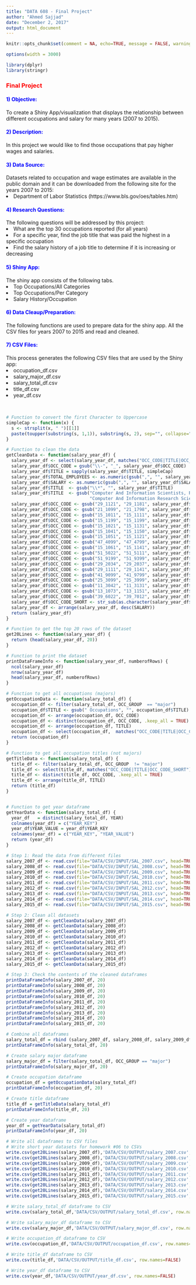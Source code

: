 ---
title: "DATA 608 - Final Project"
author: "Ahmed Sajjad"
date: "December 2, 2017"
output: html_document
---

```{r setup, include=FALSE}
knitr::opts_chunk$set(comment = NA, echo=TRUE, message = FALSE, warnings = FALSE)
```
```{r set-options, echo=FALSE, cache=FALSE}
options(width = 3000)
```

```{r}
library(dplyr)
library(stringr)
```
### <span style="color:red"><b>Final Project</b></span>
#### <span style="color:blue"><b>1) Objective:</b></span><br>
To create a Shiny App/visualization that displays the relationship between different occupations and salary for many years (2007 to 2015).

#### <span style="color:blue"><b>2) Description:</b></span><br>
 In this project we would like to find those occupations that pay higher wages and salaries. 

#### <span style="color:blue"><b>3) Data Source:</b></span><br>
Datasets related to occupation and wage estimates are available in the public domain and it can be downloaded from the following site for the years 2007 to 2015:
<li> Department of Labor Statistics (https://www.bls.gov/oes/tables.htm) </li>

#### <span style="color:blue"><b>4) Research Questions:</b></span><br>
The following questions will be addressed by this project:
<li> What are the top 30 occupations reported (for all years)</li>
<li> For a specific year, find the job title that was paid the highest in a specific occupation</li> 
<li> Find the salary history of a job title to determine if it is increasing or decreasing</li> 

#### <span style="color:blue"><b>5) Shiny App:</b></span><br>
The shiny app consists of the following tabs.
<li> Top Occupations/All Categories</li>
<li> Top Occupations/Per Category</li>
<li> Salary History/Occupation</li>

#### <span style="color:blue"><b>6) Data Cleaup/Preparation:</b></span><br>
The following functions are used to prepare data for the shiny app. All the CSV files for years 2007 to 2015 and read and cleaned.

#### <span style="color:blue"><b>7) CSV Files:</b></span><br>
This process generates the following CSV files that are used by the Shiny app:
<li> occupation_df.csv</li>
<li> salary_major_df.csv</li>
<li> salary_total_df.csv</li>
<li> title_df.csv</li>
<li> year_df.csv</li>
<br>
```{r}
# Function to convert the first Character to Uppercase
simpleCap <- function(x) {
  s <- strsplit(x, " ")[[1]]
  paste(toupper(substring(s, 1,1)), substring(s, 2), sep="", collapse=" ")
}

# Function to clean the data
getCleanData <- function(salary_year_df) {
  salary_year_df <- select(salary_year_df, matches("OCC_CODE|TITLE|OCC_GROUP|TOTAL_EMPLOYEES|SALARY|YEAR"))
  salary_year_df$OCC_CODE = gsub("\\-", "_", salary_year_df$OCC_CODE)
  salary_year_df$TITLE = sapply(salary_year_df$TITLE, simpleCap)
  salary_year_df$TOTAL_EMPLOYEES <- as.numeric(gsub(",", "", salary_year_df$TOTAL_EMPLOYEES))
  salary_year_df$SALARY <- as.numeric(gsub(",", "", salary_year_df$SALARY))
  salary_year_df$TITLE  <- gsub("\\*", "", salary_year_df$TITLE)
  salary_year_df$TITLE  <- gsub("Computer And Information Scientists, Research", 
                                "Computer And Information Research Scientists", salary_year_df$TITLE)
  salary_year_df$OCC_CODE <- gsub("29_1121", "29_1181", salary_year_df$OCC_CODE)
  salary_year_df$OCC_CODE <- gsub("21_1099", "21_1798", salary_year_df$OCC_CODE)
  salary_year_df$OCC_CODE <- gsub("15_1011", "15_1111", salary_year_df$OCC_CODE)
  salary_year_df$OCC_CODE <- gsub("15_1199", "15_1199", salary_year_df$OCC_CODE)
  salary_year_df$OCC_CODE <- gsub("15_1021", "15_1131", salary_year_df$OCC_CODE)
  salary_year_df$OCC_CODE <- gsub("15_1041", "15_1150", salary_year_df$OCC_CODE)
  salary_year_df$OCC_CODE <- gsub("15_1051", "15_1121", salary_year_df$OCC_CODE)
  salary_year_df$OCC_CODE <- gsub("47_4099", "47_4799", salary_year_df$OCC_CODE)
  salary_year_df$OCC_CODE <- gsub("15_1061", "15_1141", salary_year_df$OCC_CODE)
  salary_year_df$OCC_CODE <- gsub("51_5022", "51_5111", salary_year_df$OCC_CODE)
  salary_year_df$OCC_CODE <- gsub("51_9199", "51_9399", salary_year_df$OCC_CODE)
  salary_year_df$OCC_CODE <- gsub("29_2034", "29_2037", salary_year_df$OCC_CODE)
  salary_year_df$OCC_CODE <- gsub("29_1111", "29_1141", salary_year_df$OCC_CODE)
  salary_year_df$OCC_CODE <- gsub("41_9099", "41_9799", salary_year_df$OCC_CODE)
  salary_year_df$OCC_CODE <- gsub("25_3099", "25_3999", salary_year_df$OCC_CODE)
  salary_year_df$OCC_CODE <- gsub("11_3042", "11_3131", salary_year_df$OCC_CODE)
  salary_year_df$OCC_CODE <- gsub("13_1073", "13_1151", salary_year_df$OCC_CODE)
  salary_year_df$OCC_CODE <- gsub("39_6022", "39_7012", salary_year_df$OCC_CODE)
  salary_year_df$OCC_CODE_SHORT <- str_sub(as.character(salary_year_df$OCC_CODE), 1, 2)
  salary_year_df <- arrange(salary_year_df, desc(SALARY))
  return (salary_year_df)
}

# Function to get the top 20 rows of the dataset
get20Lines <- function(salary_year_df) {
  return (head(salary_year_df, 20))
}

# Function to print the dataset
printDataFrameInfo <- function(salary_year_df, numberofRows) {
  ncol(salary_year_df)
  nrow(salary_year_df)
  head(salary_year_df, numberofRows)
}

# Function to get all occupations (majors)
getOccupationData <- function(salary_total_df) {
  occupation_df <- filter(salary_total_df, OCC_GROUP  == "major")
  occupation_df$TITLE <- gsub(" Occupations", "", occupation_df$TITLE)
  occupation_df <- arrange(occupation_df, OCC_CODE)
  occupation_df <- distinct(occupation_df, OCC_CODE, .keep_all = TRUE)
  occupation_df <- arrange(occupation_df, TITLE)
  occupation_df <- select(occupation_df,  matches("OCC_CODE|TITLE|OCC_CODE_SHORT"))
  return (occupation_df)
}

# Function to get all occupation titles (not majors)
getTitleData <- function(salary_total_df) {
  title_df <- filter(salary_total_df, OCC_GROUP  != "major")
  title_df <- select(title_df, matches("OCC_CODE|TITLE|OCC_CODE_SHORT"))
  title_df <- distinct(title_df, OCC_CODE, .keep_all = TRUE)
  title_df <- arrange(title_df, TITLE)
  return (title_df)
}


# Function to get year dataframe
getYearData <- function(salary_total_df) {
  year_df   = distinct(salary_total_df, YEAR)
  colnames(year_df) = c("YEAR_KEY")
  year_df$YEAR_VALUE = year_df$YEAR_KEY
  colnames(year_df) = c("YEAR_KEY", "YEAR_VALUE")
  return (year_df)
}

# Step 1: Read the data from different files
salary_2007_df <- read.csv(file="DATA/CSV/INPUT/SAL_2007.csv", head=TRUE,  sep=",", stringsAsFactors = FALSE)
salary_2008_df <- read.csv(file="DATA/CSV/INPUT/SAL_2008.csv", head=TRUE,  sep=",", stringsAsFactors = FALSE)
salary_2009_df <- read.csv(file="DATA/CSV/INPUT/SAL_2009.csv", head=TRUE,  sep=",", stringsAsFactors = FALSE)
salary_2010_df <- read.csv(file="DATA/CSV/INPUT/SAL_2010.csv", head=TRUE,  sep=",", stringsAsFactors = FALSE)
salary_2011_df <- read.csv(file="DATA/CSV/INPUT/SAL_2011.csv", head=TRUE,  sep=",", stringsAsFactors = FALSE)
salary_2012_df <- read.csv(file="DATA/CSV/INPUT/SAL_2012.csv", head=TRUE,  sep=",", stringsAsFactors = FALSE)
salary_2013_df <- read.csv(file="DATA/CSV/INPUT/SAL_2013.csv", head=TRUE,  sep=",", stringsAsFactors = FALSE)
salary_2014_df <- read.csv(file="DATA/CSV/INPUT/SAL_2014.csv", head=TRUE,  sep=",", stringsAsFactors = FALSE)
salary_2015_df <- read.csv(file="DATA/CSV/INPUT/SAL_2015.csv", head=TRUE,  sep=",", stringsAsFactors = FALSE)

# Step 2: Clean all datasets
salary_2007_df <- getCleanData(salary_2007_df)
salary_2008_df <- getCleanData(salary_2008_df)
salary_2009_df <- getCleanData(salary_2009_df)
salary_2010_df <- getCleanData(salary_2010_df)
salary_2011_df <- getCleanData(salary_2011_df)
salary_2012_df <- getCleanData(salary_2012_df)
salary_2013_df <- getCleanData(salary_2013_df)
salary_2014_df <- getCleanData(salary_2014_df)
salary_2015_df <- getCleanData(salary_2015_df)

# Step 3: Check the contents of the cleaned dataframes
printDataFrameInfo(salary_2007_df, 20)
printDataFrameInfo(salary_2008_df, 20)
printDataFrameInfo(salary_2009_df, 20)
printDataFrameInfo(salary_2010_df, 20)
printDataFrameInfo(salary_2011_df, 20)
printDataFrameInfo(salary_2012_df, 20)
printDataFrameInfo(salary_2013_df, 20)
printDataFrameInfo(salary_2014_df, 20)
printDataFrameInfo(salary_2015_df, 20)

# Combine all dataframes
salary_total_df = rbind (salary_2007_df, salary_2008_df, salary_2009_df, salary_2010_df, salary_2011_df, salary_2012_df, salary_2013_df, salary_2014_df, salary_2015_df)
printDataFrameInfo(salary_total_df, 20)

# Create salary major dataframe
salary_major_df = filter(salary_total_df, OCC_GROUP == "major")
printDataFrameInfo(salary_major_df, 20)

# Create occupation dataframe
occupation_df = getOccupationData(salary_total_df)
printDataFrameInfo(occupation_df, 20)

# Create title dataframe
title_df = getTitleData(salary_total_df)
printDataFrameInfo(title_df, 20)

# Create year dataframe
year_df = getYearData(salary_total_df)
printDataFrameInfo(year_df, 20)

# Write all dataframes to CSV files
# Write short year datasets for homework #06 to CSVs
write.csv(get20Lines(salary_2007_df),'DATA/CSV/OUTPUT/salary_2007.csv', row.names=FALSE)
write.csv(get20Lines(salary_2008_df),'DATA/CSV/OUTPUT/salary_2008.csv', row.names=FALSE)
write.csv(get20Lines(salary_2009_df),'DATA/CSV/OUTPUT/salary_2009.csv', row.names=FALSE)
write.csv(get20Lines(salary_2010_df),'DATA/CSV/OUTPUT/salary_2010.csv', row.names=FALSE)
write.csv(get20Lines(salary_2011_df),'DATA/CSV/OUTPUT/salary_2011.csv', row.names=FALSE)
write.csv(get20Lines(salary_2012_df),'DATA/CSV/OUTPUT/salary_2012.csv', row.names=FALSE)
write.csv(get20Lines(salary_2013_df),'DATA/CSV/OUTPUT/salary_2013.csv', row.names=FALSE)
write.csv(get20Lines(salary_2014_df),'DATA/CSV/OUTPUT/salary_2014.csv', row.names=FALSE)
write.csv(get20Lines(salary_2015_df),'DATA/CSV/OUTPUT/salary_2015.csv', row.names=FALSE)

# Write salary_total_df dataframe to CSV
write.csv(salary_total_df,'DATA/CSV/OUTPUT/salary_total_df.csv', row.names=FALSE)

# Write salary_major_df dataframe to CSV
write.csv(salary_major_df,'DATA/CSV/OUTPUT/salary_major_df.csv', row.names=FALSE)

# Write occupation_df dataframe to CSV
write.csv(occupation_df,'DATA/CSV/OUTPUT/occupation_df.csv', row.names=FALSE)

# Write title_df dataframe to CSV
write.csv(title_df,'DATA/CSV/OUTPUT/title_df.csv', row.names=FALSE)

# Write year_df dataframe to CSV
write.csv(year_df,'DATA/CSV/OUTPUT/year_df.csv', row.names=FALSE)
```
